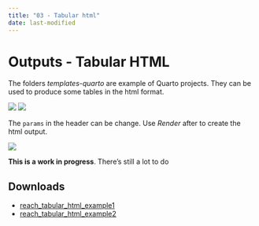 ```yaml
---
title: "03 - Tabular html"
date: last-modified
---
```

# Outputs - Tabular HTML

The folders *templates-quarto*  are example of Quarto projects. They can be used to produce some tables in the html format.

![](../config/images/tabular_html_folder.png)
![](../config/images/tabular_html_quarto_file.png)

The `params` in the header can be change. Use *Render* after to create the html output.

![](../config/images/tabular_html_output.png)


::: {.callout-note .column-margin}
**This is a work in progress**. There's still a lot to do
:::

## Downloads

- [reach_tabular_html_example1](../templates-quarto/reach_tabular_html_example1.zip)
- [reach_tabular_html_example2](../templates-quarto/reach_tabular_html_example2.zip)
